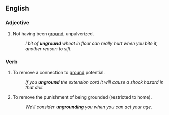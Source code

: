 ==English==

===Adjective===
{{en-adj|-}}

#Not having been [[ground]], unpulverized.
#:''I bit of '''unground''' wheat in flour can really hurt when you bite it, another reason to sift.''

===Verb===
{{en-verb|ungrounds|ungrounding|ungrounded|ungrounded}}

# {{electronics}} To remove a connection to [[ground]] potential.
#:''If you '''unground''' the extension cord it will cause a shock hazard in that drill.''
# To remove the punishment of being grounded (restricted to home).
#:''We'll consider '''ungrounding''' you when you can act your age.''